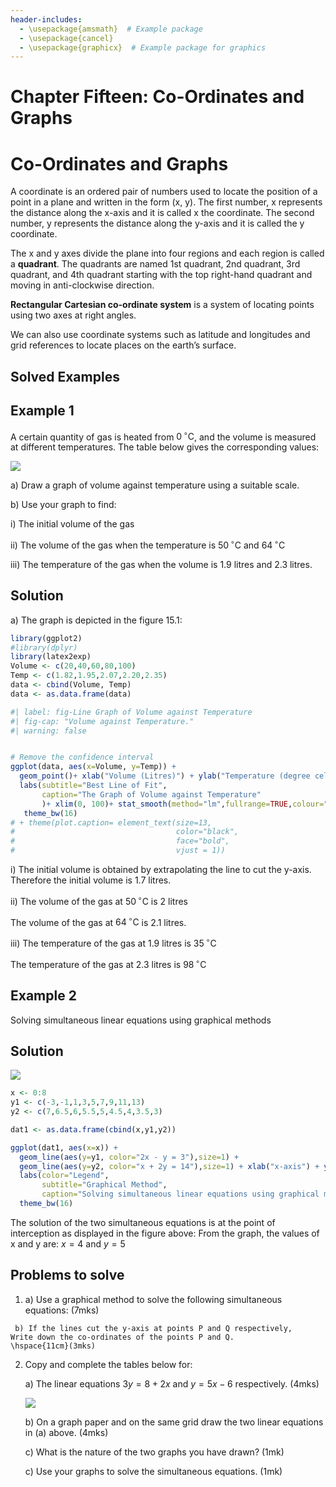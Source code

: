 ```yaml
---
header-includes:
  - \usepackage{amsmath}  # Example package
  - \usepackage{cancel}
  - \usepackage{graphicx}  # Example package for graphics
---
```


# Chapter Fifteen: Co-Ordinates and Graphs

# Co-Ordinates and Graphs {.unnumbered}

A coordinate is an ordered pair of numbers used to locate the position
of a point in a plane and written in the form (x, y). The first number,
x represents the distance along the x-axis and it is called x the
coordinate. The second number, y represents the distance along the
y-axis and it is called the y coordinate.

The x and y axes divide the plane into four regions and each region is
called a **quadrant**. The quadrants are named 1st quadrant, 2nd
quadrant, 3rd quadrant, and 4th quadrant starting with the top
right-hand quadrant and moving in anti-clockwise direction.

**Rectangular Cartesian co-ordinate system** is a system of locating
points using two axes at right angles.

We can also use coordinate systems such as latitude and longitudes and
grid references to locate places on the earth's surface.

## Solved Examples

::: {.callout-note collapse="false"}
# Example 1

A certain quantity of gas is heated from $0\,^{\circ}\mathrm{C}$, and
the volume is measured at different temperatures. The table below gives
the corresponding values:

![](images/Cpt15_Ex1.png)

a\) Draw a graph of volume against temperature using a suitable scale.

b\) Use your graph to find:

i\) The initial volume of the gas

ii\) The volume of the gas when the temperature is
$50\,^{\circ}\mathrm{C}$ and $64\,^{\circ}\mathrm{C}$

iii\) The temperature of the gas when the volume is 1.9 litres and 2.3
litres.
:::

::: {.callout-caution collapse="true"}
# Solution

a\) The graph is depicted in the figure 15.1:

```r

library(ggplot2)
#library(dplyr)
library(latex2exp)
Volume <- c(20,40,60,80,100)
Temp <- c(1.82,1.95,2.07,2.20,2.35)
data <- cbind(Volume, Temp)
data <- as.data.frame(data)

#| label: fig-Line Graph of Volume against Temperature
#| fig-cap: "Volume against Temperature."
#| warning: false


# Remove the confidence interval
ggplot(data, aes(x=Volume, y=Temp)) + 
  geom_point()+ xlab("Volume (Litres)") + ylab("Temperature (degree celcious)")+
  labs(subtitle="Best Line of Fit",
       caption="The Graph of Volume against Temperature"
       )+ xlim(0, 100)+ stat_smooth(method="lm",fullrange=TRUE,colour="red",se=FALSE)+
   theme_bw(16)
# + theme(plot.caption= element_text(size=13,
#                                    color="black",
#                                    face="bold",
#                                    vjust = 1))

```

\b)

i\) The initial volume is obtained by extrapolating the line to cut the
y-axis. Therefore the initial volume is 1.7 litres.

ii\) The volume of the gas at $50\,^{\circ}\mathrm{C}$ is 2 litres

The volume of the gas at $64\,^{\circ}\mathrm{C}$ is 2.1 litres.

iii\) The temperature of the gas at 1.9 litres is
$35\,^{\circ}\mathrm{C}$

The temperature of the gas at 2.3 litres is $98\,^{\circ}\mathrm{C}$
:::

::: {.callout-note collapse="false"}
# Example 2

Solving simultaneous linear equations using graphical methods 

```{=latex}
\begin{equation}
\begin{split}
2x-y&=3 \\
x + 2y &= 14
\end{split}
\end{equation}
```
:::

::: {.callout-caution collapse="true"}
# Solution

![](images/Cpt15_table2.png)

```r

x <- 0:8
y1 <- c(-3,-1,1,3,5,7,9,11,13)
y2 <- c(7,6.5,6,5.5,5,4.5,4,3.5,3)

dat1 <- as.data.frame(cbind(x,y1,y2))

ggplot(dat1, aes(x=x)) + 
  geom_line(aes(y=y1, color="2x - y = 3"),size=1) +
  geom_line(aes(y=y2, color="x + 2y = 14"),size=1) + xlab("x-axis") + ylab("y-axis")+
  labs(color="Legend",
       subtitle="Graphical Method",
       caption="Solving simultaneous linear equations using graphical methods")+
  theme_bw(16)
```

The solution of the two simultaneous equations is at the point of
interception as displayed in the figure above: From the graph, the values of x
and y are: $x=4$ and $y=5$
:::

::: {.callout-note collapse="false"}
## Problems to solve

1.  a\) Use a graphical method to solve the following simultaneous
    equations: \hspace{2.5cm}(7mks)
    
```{=latex}
\begin{equation}
\begin{split}
3x-y&=4 \\
x+4y&=10
\end{split}
\end{equation}
```
     b) If the lines cut the y-axis at points P and Q respectively,
    Write down the co-ordinates of the points P and Q.
    \hspace{11cm}(3mks)

2.  Copy and complete the tables below for:

    a\) The linear equations $3y=8+2x$ and $y=5x-6$ respectively.
    \hspace{3.2cm}(4mks) 
    
    ![](images/Cpt15_Q2.png)

    b\) On a graph paper and on the same grid draw the two linear
    equations in (a) above. \hspace{3.2cm} (4mks)

    c\) What is the nature of the two graphs you have drawn?
    \hspace{4.6cm}(1mk)

    c\) Use your graphs to solve the simultaneous equations.
    \hspace{4.8 cm}(1mk)

    ```{=latex}
    \begin{equation}
    \begin{split}
    -2x+3y&=8 \\
    5x-y&=6
    \end{split}
    \end{equation}
    ```
:::
